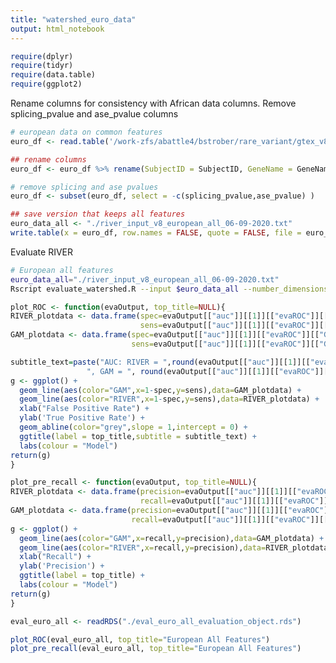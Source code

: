 ```yaml
---
title: "watershed_euro_data"
output: html_notebook
---
```


```r
require(dplyr)
require(tidyr)
require(data.table)
require(ggplot2)

```

Rename columns for consistency with African data columns. Remove splicing_pvalue and ase_pvalue columns
```r
# european data on common features
euro_df <- read.table('/work-zfs/abattle4/bstrober/rare_variant/gtex_v8/splicing/unsupervised_modeling/unsupervised_learning_input/fully_observed_merged_outliers_0.01_genes_intersection_between_te_ase_splicing_features_filter_no_tissue_anno_N2_pairs_3.txt', header=TRUE)

## rename columns
euro_df <- euro_df %>% rename(SubjectID = SubjectID, GeneName = GeneName, GC = gc, CpG = cpg, bStatistic = bstatistic, priPhCons = priphcons, mamPhCons = mamphcons, verPhCons = verphcons, priPhyloP = priphylop, mamPhyloP = mamphylop, verPhyloP = verphylop, GerpN = gerpn, GerpS = gerps, PHRED = phred, SIFTcat_deleterious = siftcat_deleterious, SIFTcat_tolerated = siftcat_tolerated, SIFTval = siftval, PolyPhenCat_benign = polyphencat_benign, PolyPhenCat_possibly_damaging = polyphencat_possibly_damaging, PolyPhenCat_probably_damaging = polyphencat_probably_damaging, PolyPhenCat_unknown = polyphencat_unknown, PolyPhenVal = polyphenval, dist_to_tss = distTSS, N2pair = N2pair)

# remove splicing and ase pvalues
euro_df <- subset(euro_df, select = -c(splicing_pvalue,ase_pvalue) )

## save version that keeps all features
euro_data_all <- "./river_input_v8_european_all_06-09-2020.txt"
write.table(x = euro_df, row.names = FALSE, quote = FALSE, file = euro_data_all)
```

Evaluate RIVER
```bash
# European all features
euro_data_all="./river_input_v8_european_all_06-09-2020.txt"
Rscript evaluate_watershed.R --input $euro_data_all --number_dimensions 1 --output_prefix "./eval_euro_all" --model_name RIVER
```

```r

plot_ROC <- function(evaOutput, top_title=NULL){
RIVER_plotdata <- data.frame(spec=evaOutput[["auc"]][[1]][["evaROC"]][["watershed_spec"]],
                             sens=evaOutput[["auc"]][[1]][["evaROC"]][["watershed_sens"]])
GAM_plotdata <- data.frame(spec=evaOutput[["auc"]][[1]][["evaROC"]][["GAM_spec"]],
                           sens=evaOutput[["auc"]][[1]][["evaROC"]][["GAM_sens"]])

subtitle_text=paste("AUC: RIVER = ",round(evaOutput[["auc"]][[1]][["evaROC"]][["watershed_auc"]],3),
                 ", GAM = ", round(evaOutput[["auc"]][[1]][["evaROC"]][["GAM_auc"]],3),sep="")
g <- ggplot() +
  geom_line(aes(color="GAM",x=1-spec,y=sens),data=GAM_plotdata) +
  geom_line(aes(color="RIVER",x=1-spec,y=sens),data=RIVER_plotdata) +
  xlab("False Positive Rate") +
  ylab('True Positive Rate') +
  geom_abline(color="grey",slope = 1,intercept = 0) +
  ggtitle(label = top_title,subtitle = subtitle_text) +
  labs(colour = "Model")
return(g)
}

plot_pre_recall <- function(evaOutput, top_title=NULL){
RIVER_plotdata <- data.frame(precision=evaOutput[["auc"]][[1]][["evaROC"]][["watershed_precision"]],
                             recall=evaOutput[["auc"]][[1]][["evaROC"]][["watershed_recall"]])
GAM_plotdata <- data.frame(precision=evaOutput[["auc"]][[1]][["evaROC"]][["GAM_precision"]],
                           recall=evaOutput[["auc"]][[1]][["evaROC"]][["GAM_recall"]])
g <- ggplot() +
  geom_line(aes(color="GAM",x=recall,y=precision),data=GAM_plotdata) +
  geom_line(aes(color="RIVER",x=recall,y=precision),data=RIVER_plotdata) +
  xlab("Recall") +
  ylab('Precision') +
  ggtitle(label = top_title) +
  labs(colour = "Model")
return(g)
}
```


```r

eval_euro_all <- readRDS("./eval_euro_all_evaluation_object.rds")

plot_ROC(eval_euro_all, top_title="European All Features")
plot_pre_recall(eval_euro_all, top_title="European All Features")
```